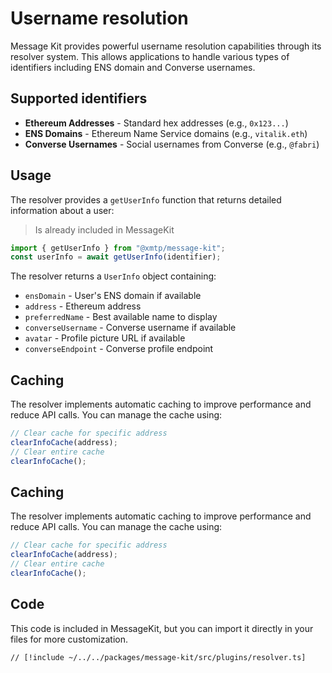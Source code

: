 # Username resolution

Message Kit provides powerful username resolution capabilities through its resolver system. This allows applications to handle various types of identifiers including ENS domain and Converse usernames.

## Supported identifiers

- **Ethereum Addresses** - Standard hex addresses (e.g., `0x123...`)
- **ENS Domains** - Ethereum Name Service domains (e.g., `vitalik.eth`)
- **Converse Usernames** - Social usernames from Converse (e.g., `@fabri`)

## Usage

The resolver provides a `getUserInfo` function that returns detailed information about a user:

> Is already included in MessageKit

```typescript
import { getUserInfo } from "@xmtp/message-kit";
const userInfo = await getUserInfo(identifier);
```

The resolver returns a `UserInfo` object containing:

- `ensDomain` - User's ENS domain if available
- `address` - Ethereum address
- `preferredName` - Best available name to display
- `converseUsername` - Converse username if available
- `avatar` - Profile picture URL if available
- `converseEndpoint` - Converse profile endpoint

## Caching

The resolver implements automatic caching to improve performance and reduce API calls. You can manage the cache using:

```typescript
// Clear cache for specific address
clearInfoCache(address);
// Clear entire cache
clearInfoCache();
```

## Caching

The resolver implements automatic caching to improve performance and reduce API calls. You can manage the cache using:

```typescript
// Clear cache for specific address
clearInfoCache(address);
// Clear entire cache
clearInfoCache();
```

## Code

This code is included in MessageKit, but you can import it directly in your files for more customization.

```tsx [src/plugins/resolver.ts]
// [!include ~/../../packages/message-kit/src/plugins/resolver.ts]
```
